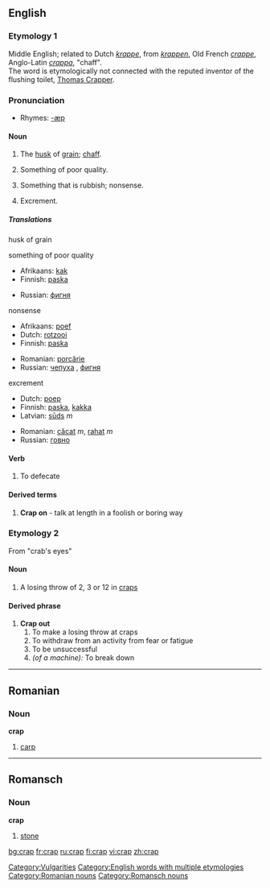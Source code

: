 ==English==

===Etymology 1===
Middle English; related to Dutch ''[[krappe]]'', from ''[[krappen]]'', Old French ''[[crappe]]'', Anglo-Latin ''[[crappa]]'', "chaff".<br>
The word is etymologically not connected with the reputed inventor of the flushing toilet, [[w:Thomas Crapper|Thomas Crapper]].

===Pronunciation===
*Rhymes: [[Rhymes:English:-æp|-æp]]

====Noun====
{{en-noun|-}}

# The [[husk]] of [[grain]]; [[chaff]].
# {{slang}} Something of poor quality.
# {{slang}} Something that is rubbish; nonsense.
# {{slang}} Excrement.

=====Translations=====
;husk of grain
{{top}}
{{mid}}
{{bottom}}

;something of poor quality
{{top}}
* Afrikaans: [[kak]]
* Finnish: [[paska]]
{{mid}}
* Russian: [[фигня]] {{f}}
{{bottom}}

;nonsense
{{top}}
* Afrikaans: [[poef]]
* Dutch: [[rotzooi]]
* Finnish: [[paska]]
{{mid}}
* Romanian: [[porcărie]]
* Russian: [[чепуха]] {{f}}, [[фигня]] {{f}}
{{bottom}}

;excrement
{{top}}
* Dutch: [[poep]]
* Finnish: [[paska]], [[kakka]]
* Latvian: [[sūds]] ''m''
{{mid}}
* Romanian: [[căcat]] ''m'', [[rahat]] ''m''
* Russian: [[говно]]
{{bottom}}

====Verb====
{{en-verb|crap|p|ed}}

#{{slang}} To defecate

====Derived terms====
#'''Crap on''' - talk at length in a foolish or boring way

===Etymology 2===
From "crab's eyes"

====Noun====
{{en-noun}}

#A losing throw of 2, 3 or 12 in [[craps]]

====Derived phrase====
#'''Crap out'''
##To make a losing throw at craps
##To withdraw from an activity from fear or fatigue
##To be unsuccessful
##''(of a machine):'' To break down

[[Category:Vulgarities]]
[[Category:English words with multiple etymologies]]

----

==Romanian==

===Noun===
'''crap'''

# [[carp]]

[[Category:Romanian nouns]]

----

==Romansch==

===Noun===
'''crap'''

# [[stone]]

[[Category:Romansch nouns]]

[[bg:crap]]
[[fr:crap]]
[[ru:crap]]
[[fi:crap]]
[[vi:crap]]
[[zh:crap]]